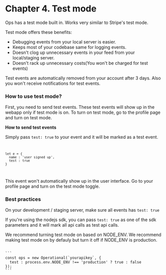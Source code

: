 
# Chapter 4. Test mode

Ops has a test mode built in. Works very similar to Stripe's test mode.

Test mode offers these benefits:

- Debugging events from your local server is easier.
- Keeps most of your codebase same for logging events.
- Doesn't clog up unnecessary events in your feed from your local/staging server.
- Doesn't rack up unnecessary costs(You won't be charged for test events)

Test events are automatically removed from your account after 3 days. Also you won't receive notifications for test events.

### How to use test mode?

First, you need to send test events. These test events will show up in the webapp only if test mode is on. To turn on test mode, go to the profile page and turn on test mode.

**How to send test events**

Simply pass `test: true` to your event and it will be marked as a test event.
<Code client:only>
```
let e = {
  name : 'user signed up',
  test : true
}
```
</Code>

This event won't automatically show up in the user interface. Go to your profile page and turn on the test mode toggle.

### Best practices

On your development / staging server, make sure all events has `test: true`

If you're using the nodejs sdk, you can pass `test: true` as one of the sdk parameters and it will mark all api calls as test api calls.

We recommend turning test mode on based on NODE_ENV. We recommend making test mode on by defauly but turn it off if NODE_ENV is production.

<Code client:only>
```
const ops = new Operational(`yourapikey`, {
  test : process.env.NODE_ENV !== 'production' ? true : false
});
```
</Code>
